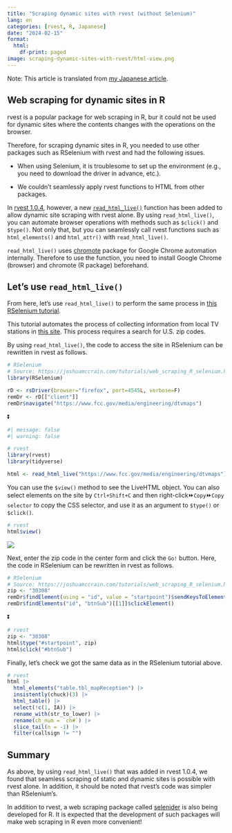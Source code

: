 ```yaml
---
title: "Scraping dynamic sites with rvest (without Selenium)"
lang: en
categories: [rvest, R, Japanese]
date: "2024-02-15"
format:
  html:
    df-print: paged
image: scraping-dynamic-sites-with-rvest/html-view.png
---
```


Note: This article is translated from [my Japanese article](https://uchidamizuki.quarto.pub/blog/posts/2024/02/scraping-dynamic-sites-with-rvest.html).

## Web scraping for dynamic sites in R

rvest is a popular package for web scraping in R, bur it could not be used for dynamic sites where the contents changes with the operations on the browser.

Therefore, for scraping dynamic sites in R, you needed to use other packages such as RSelenium with rvest and had the following issues.

-   When using Selenium, it is troublesome to set up the environment (e.g., you need to download the driver in advance, etc.).

-   We couldn't seamlessly apply rvest functions to HTML from other packages.

In [rvest 1.0.4](https://cran.r-project.org/web/packages/rvest/news/news.html), however, a new [`read_html_live()`](https://rvest.tidyverse.org/reference/read_html_live.html) function has been added to allow dynamic site scraping with rvest alone. By using `read_html_live()`, you can automate browser operations with methods such as `$click()` and `$type()`. Not only that, but you can seamlessly call rvest functions such as `html_elements()` and `html_attr()` with `read_html_live()`.

`read_html_live()` uses [chromote](https://rstudio.github.io/chromote/) package for Google Chrome automation internally. Therefore to use the function, you need to install Google Chrome (browser) and chromote (R package) beforehand.

## Let's use `read_html_live()`

From here, let's use `read_html_live()` to perform the same process in [this RSelenium tutorial](https://joshuamccrain.com/tutorials/web_scraping_R_selenium.html).

This tutorial automates the process of collecting information from local TV stations in [this site](https://www.fcc.gov/media/engineering/dtvmaps). This process requires a search for U.S. zip codes.

By using `read_html_live()`, the code to access the site in RSelenium can be rewritten in rvest as follows.

``` r
# RSelenium
# Source: https://joshuamccrain.com/tutorials/web_scraping_R_selenium.html
library(RSelenium)

rD <- rsDriver(browser="firefox", port=4545L, verbose=F)
remDr <- rD[["client"]]
remDr$navigate("https://www.fcc.gov/media/engineering/dtvmaps")
```

⏬

```r
#| message: false
#| warning: false

# rvest
library(rvest)
library(tidyverse)

html <- read_html_live("https://www.fcc.gov/media/engineering/dtvmaps")
```

You can use the `$view()` method to see the LiveHTML object. You can also select elements on the site by `Ctrl+Shift+C` and then right-click⏩`Copy`⏩`Copy selector` to copy the CSS selector, and use it as an argument to `$type()` or `$click()`.

``` r
# rvest
html$view()
```

![](scraping-dynamic-sites-with-rvest/html-view.png)

Next, enter the zip code in the center form and click the `Go!` button. Here, the code in RSelenium can be rewritten in rvest as follows.

``` r
# RSelenium
# Source: https://joshuamccrain.com/tutorials/web_scraping_R_selenium.html
zip <- "30308"
remDr$findElement(using = "id", value = "startpoint")$sendKeysToElement(list(zip))
remDr$findElements("id", "btnSub")[[1]]$clickElement()
```

⏬

```r
# rvest
zip <- "30308"
html$type("#startpoint", zip)
html$click("#btnSub")
```

Finally, let's check we got the same data as in the RSelenium tutorial above.

```r
# rvest
html |> 
  html_elements("table.tbl_mapReception") |> 
  insistently(chuck)(3) |> 
  html_table() |> 
  select(!c(1, IA)) |> 
  rename_with(str_to_lower) |> 
  rename(ch_num = `ch#`) |> 
  slice_tail(n = -1) |> 
  filter(callsign != "")
```

## Summary

As above, by using `read_html_live()` that was added in rvest 1.0.4, we found that seamless scraping of static and dynamic sites is possible with rvest alone. In addition, it should be noted that rvest's code was simpler than RSelenium's.

In addition to rvest, a web scraping package called [selenider](https://ashbythorpe.github.io/selenider/) is also being developed for R. It is expected that the development of such packages will make web scraping in R even more convenient!

